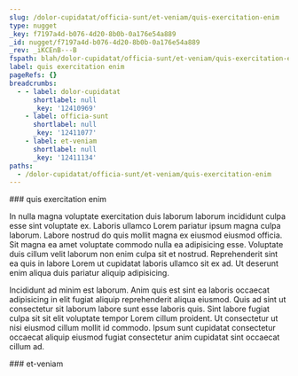 ```yaml
---
slug: /dolor-cupidatat/officia-sunt/et-veniam/quis-exercitation-enim
type: nugget
_key: f7197a4d-b076-4d20-8b0b-0a176e54a889
_id: nugget/f7197a4d-b076-4d20-8b0b-0a176e54a889
_rev: _iKCEnB---B
fspath: blah/dolor-cupidatat/officia-sunt/et-veniam/quis-exercitation-enim.md
label: quis exercitation enim
pageRefs: {}
breadcrumbs:
  - - label: dolor-cupidatat
      shortlabel: null
      _key: '12410969'
    - label: officia-sunt
      shortlabel: null
      _key: '12411077'
    - label: et-veniam
      shortlabel: null
      _key: '12411134'
paths:
  - /dolor-cupidatat/officia-sunt/et-veniam/quis-exercitation-enim
---
```


<NuggetArea>
<Nugget slug="/dolor-cupidatat/officia-sunt/et-veniam/quis-exercitation-enim" type="nugget" _key="f7197a4d-b076-4d20-8b0b-0a176e54a889" _id="nugget/f7197a4d-b076-4d20-8b0b-0a176e54a889" _rev="_iKCEnB---B" fspath="blah/dolor-cupidatat/officia-sunt/et-veniam/quis-exercitation-enim.md" label="quis exercitation enim" paths="/dolor-cupidatat/officia-sunt/et-veniam/quis-exercitation-enim">
<NuggetBody>
### quis exercitation enim

In nulla magna voluptate exercitation duis laborum laborum incididunt culpa esse sint voluptate ex. Laboris ullamco Lorem pariatur ipsum magna culpa laborum. Labore nostrud do quis mollit magna ex eiusmod eiusmod officia. Sit magna ea amet voluptate commodo nulla ea adipisicing esse. Voluptate duis cillum velit laborum non enim culpa sit et nostrud. Reprehenderit sint ea quis in labore Lorem ut cupidatat laboris ullamco sit ex ad. Ut deserunt enim aliqua duis pariatur aliquip adipisicing.

Incididunt ad minim est laborum. Anim quis est sint ea laboris occaecat adipisicing in elit fugiat aliquip reprehenderit aliqua eiusmod. Quis ad sint ut consectetur sit laborum labore sunt esse laboris quis. Sint labore fugiat culpa sit sit elit voluptate tempor Lorem cillum proident. Ut consectetur ut nisi eiusmod cillum mollit id commodo. Ipsum sunt cupidatat consectetur occaecat aliquip eiusmod fugiat consectetur anim cupidatat sint occaecat cillum ad.

</NuggetBody>
<Breadcrumbs>
<Crumbs>
<Crumb _key="12410969" label="dolor-cupidatat" /><Crumb _key="12411077" label="officia-sunt" /><Crumb _key="12411134" label="et-veniam" />
</Crumbs>
</Breadcrumbs>
</Nugget>

<NuggetsInbound>
</NuggetsInbound>
<NuggetsOutbound>
</NuggetsOutbound>
</NuggetArea>
<PassagesInbound>
<Passage direction="inbound" type="passage" _key="12411134" _id="passage/12411134" _rev="_iKCEnB----" label="et-veniam" passage="et-veniam" fspath="blah/dolor-cupidatat/officia-sunt/et-veniam" paths="/dolor-cupidatat/officia-sunt/et-veniam" slug="/dolor-cupidatat/officia-sunt/et-veniam">
<NuggetBody>
### et-veniam

</NuggetBody>
<Breadcrumbs>
<Crumbs>
<Crumb _key="12410969" label="dolor-cupidatat" /><Crumb _key="12411077" label="officia-sunt" />
</Crumbs>
</Breadcrumbs>
</Passage>

</PassagesInbound>
<PassagesOutbound>
</PassagesOutbound>